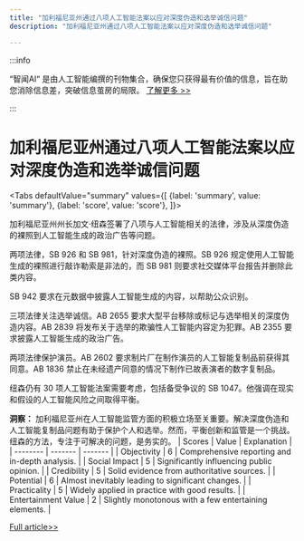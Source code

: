 ```yaml
---
title: "加利福尼亚州通过八项人工智能法案以应对深度伪造和选举诚信问题"
description: "加利福尼亚州通过八项人工智能法案以应对深度伪造和选举诚信问题"

---
```



:::info

“智闻AI“ 是由人工智能编撰的刊物集合，确保您只获得最有价值的信息，旨在助您消除信息差，突破信息茧房的局限。  [了解更多 >>](/)

:::

# 加利福尼亚州通过八项人工智能法案以应对深度伪造和选举诚信问题


<Tabs
	defaultValue="summary"
	values={[
	{label: 'summary', value: 'summary'},
	{label: 'score', value: 'score'},
]}>
<TabItem value="summary">


加利福尼亚州州长加文·纽森签署了八项与人工智能相关的法律，涉及从深度伪造的裸照到人工智能生成的政治广告等问题。

两项法律，SB 926 和 SB 981，针对深度伪造的裸照。SB 926 规定使用人工智能生成的裸照进行敲诈勒索是非法的，而 SB 981 则要求社交媒体平台报告并删除此类内容。

SB 942 要求在元数据中披露人工智能生成的内容，以帮助公众识别。

三项法律关注选举诚信。AB 2655 要求大型平台移除或标记与选举相关的深度伪造内容。AB 2839 将发布关于选举的欺骗性人工智能内容定为犯罪。AB 2355 要求披露人工智能生成的政治广告。

两项法律保护演员。AB 2602 要求制片厂在制作演员的人工智能复制品前获得其同意。AB 1836 禁止在未经遗产同意的情况下制作已故表演者的数字复制品。

纽森仍有 30 项人工智能法案需要考虑，包括备受争议的 SB 1047。他强调在现实和假设的人工智能风险之间取得平衡。

**洞察：**
加利福尼亚州在人工智能监管方面的积极立场至关重要。解决深度伪造和人工智能复制品问题有助于保护个人和选举。然而，平衡创新和监管是一个挑战。纽森的方法，专注于可解决的问题，是务实的。
</TabItem>
<TabItem value="score">
	| Scores     | Value   | Explanation |
	| -------- | ------- | ------- |
	| Objectivity  | 6    | Comprehensive reporting and in-depth analysis.    |
	| Social Impact | 5     | Significantly influencing public opinion.    |
	| Credibility    | 5    | Solid evidence from authoritative sources.    |
	| Potential    | 6    | Almost inevitably leading to significant changes.    |
	| Practicality    | 5    | Widely applied in practice with good results.    |
	| Entertainment Value    | 2    | Slightly monotonous with a few entertaining elements.    |
</TabItem>
</Tabs>

[Full article>>](https://techcrunch.com/2024/09/19/here-is-whats-illegal-under-californias-8-and-counting-new-ai-laws/)
